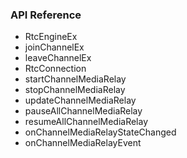 <PlatformWrapper platform="android">


### API Reference

* <Link to= "{{global.API_REF_ANDROID_ROOT}}/class_irtcengineex.html">RtcEngineEx</Link>
* <Link to= "{{global.API_REF_ANDROID_ROOT}}/class_irtcengineex.html#api_irtcengineex_joinchannelex">joinChannelEx</Link>
* <Link to= "{{global.API_REF_ANDROID_ROOT}}/class_irtcengineex.html#api_irtcengineex_leavechannelex">leaveChannelEx</Link>
* <Link to= "{{global.API_REF_ANDROID_ROOT}}/rtc_api_data_type.html#class_rtcconnection">RtcConnection</Link>
* <Link to= "{{{global.API_REF_ANDROID_ROOT}}/class_irtcengine.html#api_startchannelmediarelay">startChannelMediaRelay</Link>
* <Link to= "{{global.API_REF_ANDROID_ROOT}}/class_irtcengine.html#api_stopchannelmediarelay">stopChannelMediaRelay</Link>
* <Link to= "{{global.API_REF_ANDROID_ROOT}}/class_irtcengine.html#api_updatechannelmediarelay">updateChannelMediaRelay</Link>
* <Link to= "{{global.API_REF_ANDROID_ROOT}}/class_irtcengine.html#api_pauseallchannelmediarelay">pauseAllChannelMediaRelay</Link>
* <Link to= "{{global.API_REF_ANDROID_ROOT}}/class_irtcengine.html#api_resumeallchannelmediarelay">resumeAllChannelMediaRelay</Link>
* <Link to= "{{global.API_REF_ANDROID_ROOT}}/class_irtcengineeventhandler.html#callback_onchannelmediarelaystatechanged">onChannelMediaRelayStateChanged</Link>
* <Link to= "{{global.API_REF_ANDROID_ROOT}}/class_irtcengineeventhandler.html#callback_onchannelmediarelayevent">onChannelMediaRelayEvent</Link>
</PlatformWrapper>
